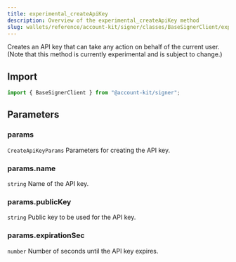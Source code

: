```yaml
---
title: experimental_createApiKey
description: Overview of the experimental_createApiKey method
slug: wallets/reference/account-kit/signer/classes/BaseSignerClient/experimental_createApiKey
---
```


Creates an API key that can take any action on behalf of the current user.
(Note that this method is currently experimental and is subject to change.)

## Import

```ts
import { BaseSignerClient } from "@account-kit/signer";
```

## Parameters

### params

`CreateApiKeyParams`
Parameters for creating the API key.

### params.name

`string`
Name of the API key.

### params.publicKey

`string`
Public key to be used for the API key.

### params.expirationSec

`number`
Number of seconds until the API key expires.
